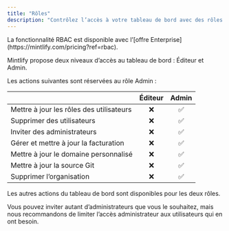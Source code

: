 ```yaml
---
title: "Rôles"
description: "Contrôlez l’accès à votre tableau de bord avec des rôles."
---
```


<Info>
  La fonctionnalité RBAC est disponible avec l’[offre Enterprise](https://mintlify.com/pricing?ref=rbac).
</Info>

Mintlify propose deux niveaux d’accès au tableau de bord : Éditeur et Admin.

Les actions suivantes sont réservées au rôle Admin :

|                         | Éditeur | Admin |
| ----------------------- | :-----: | :---: |
| Mettre à jour les rôles des utilisateurs |   ❌   |  ✅   |
| Supprimer des utilisateurs |   ❌   |  ✅   |
| Inviter des administrateurs |   ❌   |  ✅   |
| Gérer et mettre à jour la facturation |   ❌   |  ✅   |
| Mettre à jour le domaine personnalisé |   ❌   |  ✅   |
| Mettre à jour la source Git |   ❌   |  ✅   |
| Supprimer l’organisation |   ❌   |  ✅   |

Les autres actions du tableau de bord sont disponibles pour les deux rôles.

Vous pouvez inviter autant d’administrateurs que vous le souhaitez, mais nous recommandons de limiter l’accès administrateur aux utilisateurs qui en ont besoin.